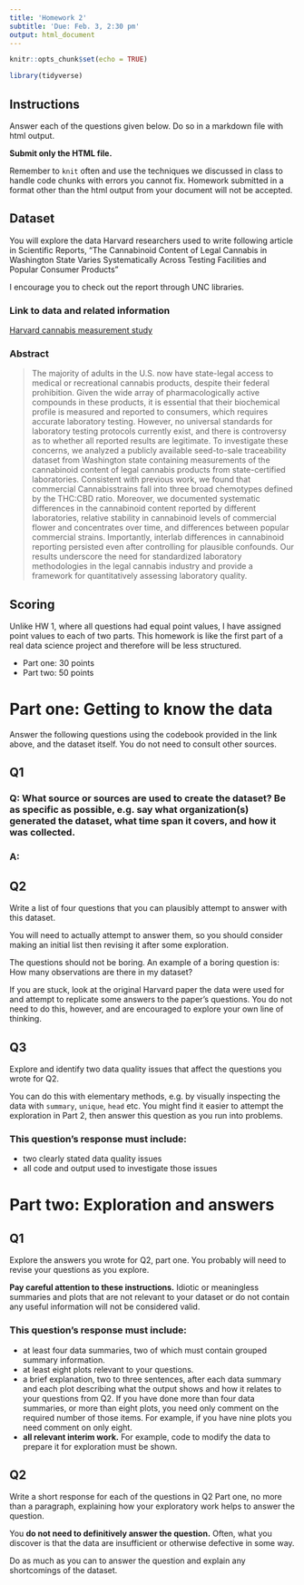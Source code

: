 ```yaml
---
title: 'Homework 2'
subtitle: 'Due: Feb. 3, 2:30 pm'
output: html_document
---
```


```r
knitr::opts_chunk$set(echo = TRUE)
```

```r
library(tidyverse)
```




## Instructions
Answer each of the questions given below. Do so in a markdown file with html output.

**Submit only the HTML file.** 

Remember to `knit` often and use the techniques we discussed in class to handle code chunks with errors you cannot fix. Homework submitted in a format other than the html output from your document will not be accepted.

## Dataset
You will explore the data Harvard researchers used to write following article in Scientific Reports, "The Cannabinoid Content of Legal Cannabis in Washington State Varies Systematically Across Testing Facilities and Popular Consumer Products"

I encourage you to check out the report through UNC libraries.

### Link to data and related information
[Harvard cannabis measurement study](https://dataverse.harvard.edu/dataset.xhtml?persistentId=doi:10.7910/DVN/E8TQSD)

### Abstract
> The majority of adults in the U.S. now have state-legal access to medical or recreational cannabis products, despite their federal prohibition. Given the wide array of pharmacologically active compounds in these products, it is essential that their biochemical profile is measured and reported to consumers, which requires accurate laboratory testing. However, no universal standards for laboratory testing protocols currently exist, and there is controversy as to whether all reported results are legitimate. To investigate these concerns, we analyzed a publicly available seed-to-sale traceability dataset from Washington state containing measurements of the cannabinoid content of legal cannabis products from state-certified laboratories. Consistent with previous work, we found that commercial Cannabisstrains fall into three broad chemotypes defined by the THC:CBD ratio. Moreover, we documented systematic differences in the cannabinoid content reported by different laboratories, relative stability in cannabinoid levels of commercial flower and concentrates over time, and differences between popular commercial strains. Importantly, interlab differences in cannabinoid reporting persisted even after controlling for plausible confounds. Our results underscore the need for standardized laboratory methodologies in the legal cannabis industry and provide a framework for quantitatively assessing laboratory quality.


## Scoring
Unlike HW 1, where all questions had equal point values, I have assigned point values to each of two parts. This homework is like the first part of a real data science project and therefore will be less structured.

- Part one: 30 points
- Part two: 50 points

# Part one: Getting to know the data
Answer the following questions using the codebook provided in the link above, and the dataset itself. You do not need to consult other sources.

## Q1

### Q: What source or sources are used to create the dataset? Be as specific as possible, e.g. say what organization(s) generated the dataset, what time span it covers, and how it was collected.

### A:


## Q2
Write a list of four questions that you can plausibly attempt to answer with this dataset.

You will need to actually attempt to answer them, so you should consider making an initial list then revising it after some exploration.

The questions should not be boring. An example of a boring question is: How many observations are there in my dataset?

If you are stuck, look at the original Harvard paper the data were used for and attempt to replicate some answers to the paper's questions. You do not need to do this, however, and are encouraged to explore your own line of thinking.

## Q3

Explore and identify two data quality issues that affect the questions you wrote for Q2.

You can do this with elementary methods, e.g. by visually inspecting the data with `summary`, `unique`, `head` etc. You might find it easier to attempt the exploration in Part 2, then answer this question as you run into problems.

### This question's response must include:

- two clearly stated data quality issues
- all code and output used to investigate those issues

# Part two: Exploration and answers

## Q1
Explore the answers you wrote for Q2, part one. You probably will need to revise your questions as you explore.


**Pay careful attention to these instructions.** Idiotic or meaningless summaries and plots that are not relevant to your dataset or do not contain any useful information will not be considered valid.

### This question's response must include:

- at least four data summaries, two of which must contain grouped summary information.
- at least eight plots relevant to your questions.
- a brief explanation, two to three sentences, after each data summary and each plot describing what the output shows and how it relates to your questions from Q2. If you have done more than four data summaries, or more than eight plots, you need only comment on the required number of those items. For example, if you have nine plots you need comment on only eight.
- **all relevant interim work.** For example, code to modify the data to prepare it for exploration must be shown.

## Q2
Write a short response for each of the questions in Q2 Part one, no more than a paragraph, explaining how your exploratory work helps to answer the question.

You **do not need to definitively answer the question.** Often, what you discover is that the data are insufficient or otherwise defective in some way. 

Do as much as you can to answer the question and explain any shortcomings of the dataset.
